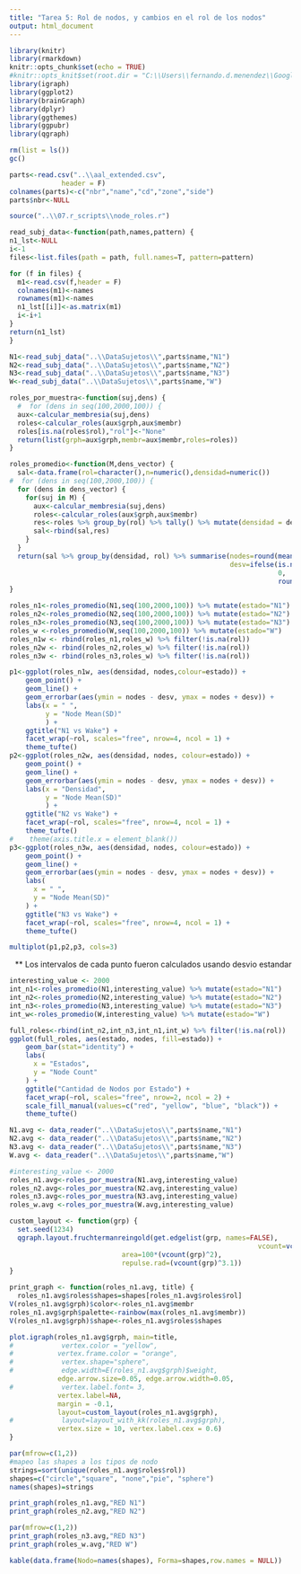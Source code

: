 ```yaml
---
title: "Tarea 5: Rol de nodos, y cambios en el rol de los nodos"
output: html_document
---
```

```r
library(knitr)
library(rmarkdown)
knitr::opts_chunk$set(echo = TRUE)
#knitr::opts_knit$set(root.dir = "C:\\Users\\fernando.d.menendez\\Google Drive\\Maestria\\Ciencia\\TP2\\")
library(igraph)
library(ggplot2)
library(brainGraph)
library(dplyr)
library(ggthemes)
library(ggpubr)
library(qgraph)

```
```r
rm(list = ls())
gc()
```

```r
parts<-read.csv("..\\aal_extended.csv",
             header = F)
colnames(parts)<-c("nbr","name","cd","zone","side")
parts$nbr<-NULL
```


```r
source("..\\07.r_scripts\\node_roles.r")
```


```r
read_subj_data<-function(path,names,pattern) {
n1_lst<-NULL
i<-1
files<-list.files(path = path, full.names=T, pattern=pattern)

for (f in files) {
  m1<-read.csv(f,header = F)
  colnames(m1)<-names
  rownames(m1)<-names
  n1_lst[[i]]<-as.matrix(m1)
  i<-i+1
}
return(n1_lst)
}
```



```r
N1<-read_subj_data("..\\DataSujetos\\",parts$name,"N1")
N2<-read_subj_data("..\\DataSujetos\\",parts$name,"N2")
N3<-read_subj_data("..\\DataSujetos\\",parts$name,"N3")
W<-read_subj_data("..\\DataSujetos\\",parts$name,"W")

```



```r
roles_por_muestra<-function(suj,dens) {
  #  for (dens in seq(100,2000,100)) {
  aux<-calcular_membresia(suj,dens)
  roles<-calcular_roles(aux$grph,aux$membr)
  roles[is.na(roles$rol),"rol"]<-"None"
  return(list(grph=aux$grph,membr=aux$membr,roles=roles))
}
```


```r
roles_promedio<-function(M,dens_vector) {
  sal<-data.frame(rol=character(),n=numeric(),densidad=numeric())
#  for (dens in seq(100,2000,100)) {
  for (dens in dens_vector) {
    for(suj in M) {
      aux<-calcular_membresia(suj,dens)
      roles<-calcular_roles(aux$grph,aux$membr)
      res<-roles %>% group_by(rol) %>% tally() %>% mutate(densidad = dens)
      sal<-rbind(sal,res) 
    }
  }
  return(sal %>% group_by(densidad, rol) %>% summarise(nodes=round(mean(n, na.rm = T),0), 
                                                       desv=ifelse(is.na(round(sd(n, na.rm = T),0)),
                                                                   0,
                                                                   round(sd(n, na.rm = T),0))))
}
```


```r
roles_n1<-roles_promedio(N1,seq(100,2000,100)) %>% mutate(estado="N1")
roles_n2<-roles_promedio(N2,seq(100,2000,100)) %>% mutate(estado="N2")
roles_n3<-roles_promedio(N3,seq(100,2000,100)) %>% mutate(estado="N3")
roles_w <-roles_promedio(W,seq(100,2000,100)) %>% mutate(estado="W")
roles_n1w <- rbind(roles_n1,roles_w) %>% filter(!is.na(rol))
roles_n2w <- rbind(roles_n2,roles_w) %>% filter(!is.na(rol))
roles_n3w <- rbind(roles_n3,roles_w) %>% filter(!is.na(rol))
```


```r
p1<-ggplot(roles_n1w, aes(densidad, nodes,colour=estado)) +
    geom_point() +
    geom_line() +
    geom_errorbar(aes(ymin = nodes - desv, ymax = nodes + desv)) +
    labs(x = " ",
         y = "Node Mean(SD)"
         ) +
    ggtitle("N1 vs Wake") +
    facet_wrap(~rol, scales="free", nrow=4, ncol = 1) +
    theme_tufte()
p2<-ggplot(roles_n2w, aes(densidad, nodes, colour=estado)) +
    geom_point() +
    geom_line() +
    geom_errorbar(aes(ymin = nodes - desv, ymax = nodes + desv)) +
    labs(x = "Densidad",
         y = "Node Mean(SD)"
         ) +
    ggtitle("N2 vs Wake") +
    facet_wrap(~rol, scales="free", nrow=4, ncol = 1) +
    theme_tufte() 
#    theme(axis.title.x = element_blank()) 
p3<-ggplot(roles_n3w, aes(densidad, nodes, colour=estado)) +
    geom_point() +
    geom_line() +
    geom_errorbar(aes(ymin = nodes - desv, ymax = nodes + desv)) +
    labs(
      x = " ",
      y = "Node Mean(SD)"
    ) +
    ggtitle("N3 vs Wake") +
    facet_wrap(~rol, scales="free", nrow=4, ncol = 1) +
    theme_tufte() 
```



```r
multiplot(p1,p2,p3, cols=3)
```
<div style="text-align: right">** Los intervalos de cada punto fueron calculados usando desvio estandar</div>

```r
interesting_value <- 2000 
int_n1<-roles_promedio(N1,interesting_value) %>% mutate(estado="N1")
int_n2<-roles_promedio(N2,interesting_value) %>% mutate(estado="N2")
int_n3<-roles_promedio(N3,interesting_value) %>% mutate(estado="N3")
int_w<-roles_promedio(W,interesting_value) %>% mutate(estado="W")

```

```r
full_roles<-rbind(int_n2,int_n3,int_n1,int_w) %>% filter(!is.na(rol))
ggplot(full_roles, aes(estado, nodes, fill=estado)) +
    geom_bar(stat="identity") +
    labs(
      x = "Estados",
      y = "Node Count"
    ) +
    ggtitle("Cantidad de Nodos por Estado") +
    facet_wrap(~rol, scales="free", nrow=2, ncol = 2) +
    scale_fill_manual(values=c("red", "yellow", "blue", "black")) +
    theme_tufte() 
```


```r
N1.avg <- data_reader("..\\DataSujetos\\",parts$name,"N1")
N2.avg <- data_reader("..\\DataSujetos\\",parts$name,"N2")
N3.avg <- data_reader("..\\DataSujetos\\",parts$name,"N3")
W.avg <- data_reader("..\\DataSujetos\\",parts$name,"W")
```

```r
#interesting_value <- 2000 
roles_n1.avg<-roles_por_muestra(N1.avg,interesting_value)
roles_n2.avg<-roles_por_muestra(N2.avg,interesting_value)
roles_n3.avg<-roles_por_muestra(N3.avg,interesting_value)
roles_w.avg <-roles_por_muestra(W.avg,interesting_value)
```

```r
custom_layout <- function(grp) {
  set.seed(1234)
  qgraph.layout.fruchtermanreingold(get.edgelist(grp, names=FALSE),
                                                              vcount=vcount(grp),
                            area=100*(vcount(grp)^2),
                            repulse.rad=(vcount(grp)^3.1))
}
```

```r
print_graph <- function(roles_n1.avg, title) {
  roles_n1.avg$roles$shapes=shapes[roles_n1.avg$roles$rol]
V(roles_n1.avg$grph)$color<-roles_n1.avg$membr
roles_n1.avg$grph$palette<-rainbow(max(roles_n1.avg$membr))
V(roles_n1.avg$grph)$shape<-roles_n1.avg$roles$shapes

plot.igraph(roles_n1.avg$grph, main=title,
#            vertex.color = "yellow",
#           vertex.frame.color = "orange", 
#            vertex.shape="sphere",
#            edge.width=E(roles_n1.avg$grph)$weight, 
            edge.arrow.size=0.05, edge.arrow.width=0.05, 
#            vertex.label.font= 3,
            vertex.label=NA,
            margin = -0.1,
            layout=custom_layout(roles_n1.avg$grph), 
#            layout=layout_with_kk(roles_n1.avg$grph), 
            vertex.size = 10, vertex.label.cex = 0.6)
}
```


```r
par(mfrow=c(1,2))
#mapeo las shapes a los tipos de nodo
strings=sort(unique(roles_n1.avg$roles$rol))
shapes=c("circle","square", "none","pie", "sphere")
names(shapes)=strings

print_graph(roles_n1.avg,"RED N1")
print_graph(roles_n2.avg,"RED N2")
```

```r
par(mfrow=c(1,2))
print_graph(roles_n3.avg,"RED N3")
print_graph(roles_w.avg,"RED W")

kable(data.frame(Nodo=names(shapes), Forma=shapes,row.names = NULL))
```


